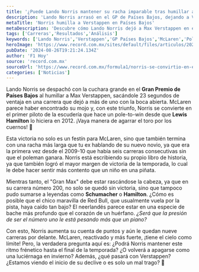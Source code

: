 ```yaml
---
title: '¿Puede Lando Norris mantener su racha imparable tras humillar a Verstappen?'
description: 'Lando Norris arrasó en el GP de Países Bajos, dejando a Verstappen en el polvo. ¿Logrará mantener su racha triunfal o será solo un golpe de suerte?'
metaTitle: 'Norris humilla a Verstappen en Países Bajos'
metaDescription: 'Descubre cómo Lando Norris dejó a Max Verstappen en el polvo en el GP de Países Bajos y si podrá mantener su impresionante racha.'
tags: ['Carreras','Resultados','Análisis']
keywords: ['Lando Norris','Verstappen','GP Países Bajos','McLaren','Pole-to-win']
heroImage: 'https://www.record.com.mx/sites/default/files/articulos/2024/08/25/ap24238560667547_1.jpg'
pubDate: '2024-08-26T19:21:24.134Z'
author: 'F1 Hoy'
source: 'record.com.mx'
sourceUrl: 'https://www.record.com.mx/formula1/norris-se-convirtio-en-el-primer-piloto-de-mclaren-en-12-anos-que-gana-una-carrera-al-salir'
categories: ['Noticias']
---
```

Lando Norris se despachó con la cuchara grande en el **Gran Premio de Países Bajos** al humillar a Max Verstappen, sacándole 23 segundos de ventaja en una carrera que dejó a más de uno con la boca abierta. McLaren parece haber encontrado su mojo y, con este triunfo, Norris se convierte en el primer piloto de la escudería que hace un pole-to-win desde que **Lewis Hamilton** lo hiciera en 2012. ¡Vaya manera de agarrar el toro por los cuernos! 🚀

Esta victoria no solo es un festín para McLaren, sino que también termina con una racha más larga que tu ex hablando de su nuevo novio, ya que era la primera vez desde el 2009-10 que había seis carreras consecutivas sin que el poleman ganara. Norris está escribiendo su propio libro de historia, ya que también logró el mayor margen de victoria de la temporada, lo cual le debe hacer sentir más contento que un niño en una piñata.

Mientras tanto, el "Gran Max" debe estar rascándose la cabeza, ya que en su carrera número 200, no solo se quedó sin victoria, sino que tampoco pudo sumarse a leyendas como **Schumacher** o **Hamilton**. ¿Cómo es posible que el chico maravilla de Red Bull, que usualmente vuela por la pista, haya caído tan bajo? El neerlandés parece estar en una especie de bache más profundo que el corazón de un huérfano. *¿Será que la presión de ser el número uno le está pesando más que un piano?*

Con esto, Norris aumenta su cuenta de puntos y aún le quedan nueve carreras por delante. McLaren, reactivado y más fuerte, ¡tiene el cielo como límite! Pero, la verdadera pregunta aquí es: ¿Podrá Norris mantener este ritmo frénetico hasta el final de la temporada? ¿O volverá a apagarse como una luciérnaga en invierno?  Además, ¿qué pasará con Verstappen? ¿Estamos viendo el inicio de su declive o es solo un mal trago? 🥴



